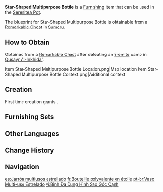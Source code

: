 {{Furnishing Infobox
|id             = 363342
|image          = Item Star-Shaped Multipurpose Bottle.png
|category       = Ornaments
|subcategory    = Utensil
|quality        = 2
|adeptal_energy = 30
|load           = 85
|reduced_load   = 64
|description    = A simple, unglazed pottery piece. Its patterns were crafted through making use of different clay materials during firing and carving the surface. Because the whole crafting process has been greatly simplified, these bottles are sold at extremely low prices. Its neck might seem broken if you look at its appearance alone, but in fact, the neck was specially designed to conveniently help peel fruits and break the shells of nuts.
|mention        = 
|blueprint      = Remarkable Chest
|source1        = 
}}
'''Star-Shaped Multipurpose Bottle''' is a [[Furnishing]] item that can be used in the [[Serenitea Pot]].

The blueprint for Star-Shaped Multipurpose Bottle is obtainable from a [[Remarkable Chest]] in [[Sumeru]].

==How to Obtain==
Obtained from a [[Remarkable Chest]] after defeating an [[Eremite]] camp in [[Qusayr Al-Inkhida']].
<gallery>
Item Star-Shaped Multipurpose Bottle Location.png|Map location
Item Star-Shaped Multipurpose Bottle Context.png|Additional context
</gallery>

==Creation==
First time creation grants {{Item|Trust|24|x=30}}.
{{Recipe
|type = Creation
|time = 12h
|Iron Chunk = 8
|sort = Iron Chunk
}}

==Furnishing Sets==
{{Craft Usage|type=Furnishing Set}}

==Other Languages==
{{Other Languages
|en      = Star-Shaped Multipurpose Bottle
|zhs     = 星状带棱多用瓶
|zhs_rm  = Xīngzhuàng Dàiléng Duōyòng-píng
|zht     = 星狀帶稜多用瓶
|zht_rm  = Xīngzhuàng Dàiléng Duōyòng-píng
|zh_tl   = 
|ja      = ふちあり星型マルチ瓶
|ja_rm   = Fuchiari Hoshigata Maruchi-Bin
|ja_tl   = 
|ko      = 별 모양 다용도 병
|ko_tl   = Star-Shaped Multipurpose Bottle
|es      = Jarrón multiusos estrellado
|es_tl   = Starry Multipurpose Vase
|fr      = Bouteille polyvalente en étoile
|fr_tl   = Star-Shaped Multipurpose Bottle
|ru      = Много&shy;функциональная бутылка в форме звезды
|ru_tl   = Star-Shaped Multipurpose Bottle
|th      = ขวดอเนกประสงค์รูปดาว
|th_rm   = 
|th_tl   = 
|vi      = Bình Đa Dụng Hình Sao Góc Cạnh
|vi_tl   = 
|de      = Sternenförmige Mehrzweckflasche
|de_tl   = Star-Shaped Multipurpose Bottle
|id      = Botol Serbaguna Berbentuk Bintang
|id_tl   = Star-Shaped Multipurpose Bottle
|pt      = Vaso Multi-uso Estrelado
|pt_tl   = 
|tr      = Çok Amaçlı Yıldız Şişe
|tr_tl   = 
|it      = Bottiglia polivalente a forma di stella
|it_tl   = Star-Shaped Multipurpose Bottle
}}

==Change History==
{{Change History|3.4}}

==Navigation==
{{Furnishing Navbox|interior}}

[[es:Jarrón multiusos estrellado]]
[[fr:Bouteille polyvalente en étoile]]
[[pt-br:Vaso Multi-uso Estrelado]]
[[vi:Bình Đa Dụng Hình Sao Góc Cạnh]]